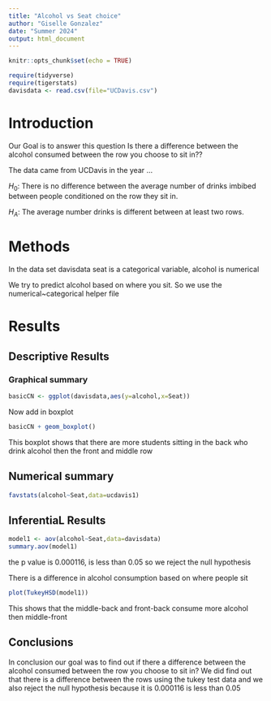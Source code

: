 ```yaml
---
title: "Alcohol vs Seat choice"
author: "Giselle Gonzalez"
date: "Summer 2024"
output: html_document
---
```


```r
knitr::opts_chunk$set(echo = TRUE)
```

```r
require(tidyverse)
require(tigerstats)
davisdata <- read.csv(file="UCDavis.csv")
```

# Introduction
 Our Goal is to answer this question Is there a difference between the alcohol consumed between the row you choose to sit in??

The data came from UCDavis in the year ...

$H_0$: There is no difference between the average number of drinks imbibed between people conditioned on the row they sit in.

$H_A$: The average number drinks is different between at least two rows.   

# Methods 
In the data set davisdata seat is a categorical variable, alcohol is numerical

We try to predict alcohol based on where you sit. So we use the numerical~categorical helper file

# Results

## Descriptive Results 

### Graphical summary 
```r
basicCN <- ggplot(davisdata,aes(y=alcohol,x=Seat))
```
 Now add in boxplot

```r
basicCN + geom_boxplot()
```

 This boxplot shows that there are more students sitting in the back who drink alcohol then the front and middle row  
 
## Numerical summary

```r
favstats(alcohol~Seat,data=ucdavis1)
```
## InferentiaL Results
```r
model1 <- aov(alcohol~Seat,data=davisdata)
summary.aov(model1)
```

the p value is 0.000116, is less than 0.05 so we reject the null hypothesis    

There is a difference in alcohol consumption based on where people sit  


```r
plot(TukeyHSD(model1))
```

This shows that the middle-back and front-back consume more alcohol then middle-front

## Conclusions
In conclusion our goal was to find out if there a difference between the alcohol consumed between the row you choose to sit in? We did find out that there is a difference between the rows using the tukey test data and we also reject the null hypothesis because it is 0.000116 is less than 0.05

